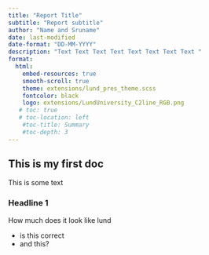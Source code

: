 ```yaml
---
title: "Report Title"
subtitle: "Report subtitle"
author: "Name and Sruname"
date: last-modified
date-format: "DD-MM-YYYY"
description: "Text Text Text Text Text Text Text Text "
format: 
  html:
    embed-resources: true
    smooth-scroll: true
    theme: extensions/lund_pres_theme.scss
    fontcolor: black
    logo: extensions/LundUniversity_C2line_RGB.png
   # toc: true
   # toc-location: left
    #toc-title: Summary
    #toc-depth: 3
---
```


## This is my first doc

This is some text

### Headline 1

How much does it look like lund

-  is this correct
-  and this?